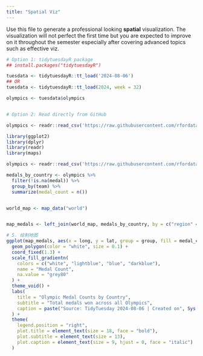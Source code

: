 ```yaml
---
title: "Spatial Viz"
---
```


Use this file to generate a professional looking **spatial** visualization.  The visualization will not perfect the first time but you are expected to improve on it throughout the semester especially after covering advanced topics such as effective viz.

```r
# Option 1: tidytuesdayR package 
## install.packages("tidytuesdayR")

tuesdata <- tidytuesdayR::tt_load('2024-08-06')
## OR
tuesdata <- tidytuesdayR::tt_load(2024, week = 32)

olympics <- tuesdata$olympics


# Option 2: Read directly from GitHub

olympics <- readr::read_csv('https://raw.githubusercontent.com/rfordatascience/tidytuesday/main/data/2024/2024-08-06/olympics.csv')

```

```r
library(ggplot2)
library(dplyr)
library(readr)
library(maps)

olympics <- readr::read_csv('https://raw.githubusercontent.com/rfordatascience/tidytuesday/main/data/2024/2024-08-06/olympics.csv')

medals_by_country <- olympics %>%
  filter(!is.na(medal)) %>%   
  group_by(team) %>%
  summarize(medal_count = n())


world_map <- map_data("world")


map_medals <- left_join(world_map, medals_by_country, by = c("region" = "team"))

# 5. 绘制地图
ggplot(map_medals, aes(x = long, y = lat, group = group, fill = medal_count)) +
  geom_polygon(color = "white", size = 0.1) +
  coord_fixed(1.3) +
  scale_fill_gradientn(
    colors = c("white", "lightblue", "blue", "darkblue"),
    name = "Medal Count",
    na.value = "grey80"
  ) +
  theme_void() +
  labs(
    title = "Olympic Medal Counts by Country",
    subtitle = "Total medals won across all Olympics",
    caption = paste("Source: TidyTuesday 2024-08-06 | Created on", Sys.Date(), "by Alena Han")
  ) +
  theme(
    legend.position = "right",
    plot.title = element_text(size = 18, face = "bold"),
    plot.subtitle = element_text(size = 13),
    plot.caption = element_text(size = 9, hjust = 0, face = "italic")
  )

```

